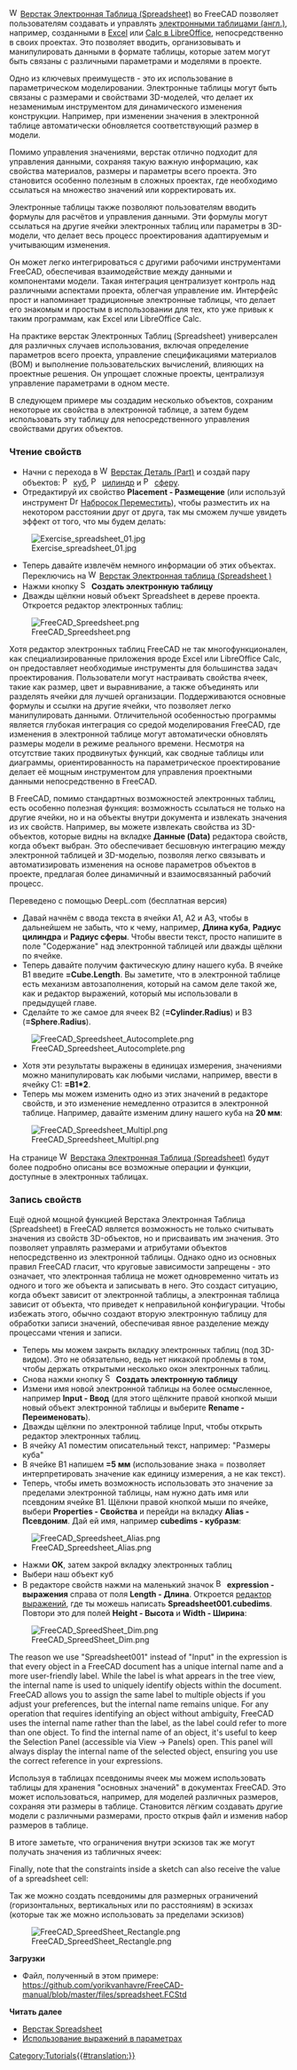 <languages/>

{{Docnav/ru
|[[Manual:BIM_modeling/ru|Моделирование BIM]]
|[[Manual:Creating_FEM_analyses/ru|Создание анализа методом конечных элементов]]
|[[Manual:Introduction/ru|Руководство: Начало]]
|IconC=Crystal_Clear_manual.png
}}

{{Manual:TOC}}

[[Image:Workbench_Spreadsheet.svg|16px]] [[Spreadsheet_Workbench/ru|Верстак Электронная Таблица (Spreadsheet)]] во FreeCAD позволяет пользователям создавать и управлять [https://en.wikipedia.org/wiki/Spreadsheet электронными таблицами (англ.)], например, созданными в [https://en.wikipedia.org/wiki/Microsoft_Excel Excel] или [https://en.wikipedia.org/wiki/LibreOffice_Calc Calc в LibreOffice], непосредственно в своих проектах. Это позволяет вводить, организовывать и манипулировать данными в формате таблицы, которые затем могут быть связаны с различными параметрами и моделями в проекте.

Одно из ключевых преимуществ - это их использование в параметрическом моделировании. Электронные таблицы могут быть связаны с размерами и свойствами 3D-моделей, что делает их незаменимым инструментом для динамического изменения конструкции. Например, при изменении значения в электронной таблице автоматически обновляется соответствующий размер в модели.

Помимо управления значениями, верстак отлично подходит для управления данными, сохраняя такую важную информацию, как свойства материалов, размеры и параметры всего проекта. Это становится особенно полезным в сложных проектах, где необходимо ссылаться на множество значений или корректировать их.

Электронные таблицы также позволяют пользователям вводить формулы для расчётов и управления данными. Эти формулы могут ссылаться на другие ячейки электронных таблиц или параметры в 3D-модели, что делает весь процесс проектирования адаптируемым и учитывающим изменения.

Он может легко интегрироваться с другими рабочими инструментами FreeCAD, обеспечивая взаимодействие между данными и компонентами модели. Такая интеграция централизует контроль над различными аспектами проекта, облегчая управление им. Интерфейс прост и напоминает традиционные электронные таблицы, что делает его знакомым и простым в использовании для тех, кто уже привык к таким программам, как Excel или LibreOffice Calc.

На практике верстак Электронных Таблиц (Spreadsheet) универсален для различных случаев использования, включая определение параметров всего проекта, управление спецификациями материалов (BOM) и выполнение пользовательских вычислений, влияющих на проектные решения. Он упрощает сложные проекты, централизуя управление параметрами в одном месте.

В следующем примере мы создадим несколько объектов, сохраним некоторые их свойства в электронной таблице, а затем будем использовать эту таблицу для непосредственного управления свойствами других объектов.

<span id="Reading_properties"></span>
=== Чтение свойств ===

* Начни с перехода в [[Image:Workbench_Part.svg|16px]] [[Part_Workbench/ru|Верстак Деталь (Part)]] и создай пару объектов: [[Image:Part_Box.svg|16px]] [[Part_Box/ru|куб]], [[Image:Part_Cylinder.svg|16px]] [[Part_Cylinder/ru|цилиндр]] и [[Image:Part_Sphere.svg|16px]] [[Part_Sphere/ru|сферу]].
* Отредактируй их свойство '''Placement - Размещение''' (или используй инструмент [[Image:Draft_Move.svg|16px]] [[Draft_Move/ru|Набросок Переместить]]), чтобы разместить их на некотором расстоянии друг от друга, так мы сможем лучше увидеть эффект от того, что мы будем делать:

[[Image:Exercise_spreadsheet_01.jpg]]

* Теперь давайте извлечём немного информации об этих объектах. Переключись на [[Image:Workbench_Spreadsheet.svg|16px]] [[Spreadsheet_Workbench/ru|Верстак Электронная таблица (Spreadsheet )]]
* Нажми кнопку [[Image:Spreadsheet_Create.svg|16px]] '''Создать электронную таблицу'''
* Дважды щёлкни новый объект Spreadsheet в дереве проекта. Откроется редактор электронных таблиц:

[[File:FreeCAD Spreedsheet.png]]

Хотя редактор электронных таблиц FreeCAD не так многофункционален, как специализированные приложения вроде Excel или LibreOffice Calc, он предоставляет необходимые инструменты для большинства задач проектирования. Пользователи могут настраивать свойства ячеек, такие как размер, цвет и выравнивание, а также объединять или разделять ячейки для лучшей организации. Поддерживаются основные формулы и ссылки на другие ячейки, что позволяет легко манипулировать данными. Отличительной особенностью программы является глубокая интеграция со средой моделирования FreeCAD, где изменения в электронной таблице могут автоматически обновлять размеры модели в режиме реального времени. Несмотря на отсутствие таких продвинутых функций, как сводные таблицы или диаграммы, ориентированность на параметрическое проектирование делает её мощным инструментом для управления проектными данными непосредственно в FreeCAD.

В FreeCAD, помимо стандартных возможностей электронных таблиц, есть особенно полезная функция: возможность ссылаться не только на другие ячейки, но и на объекты внутри документа и извлекать значения из их свойств. Например, вы можете извлекать свойства из 3D-объектов, которые видны на вкладке '''Данные (Data)''' редактора свойств, когда объект выбран. Это обеспечивает бесшовную интеграцию между электронной таблицей и 3D-моделью, позволяя легко связывать и автоматизировать изменения на основе параметров объектов в проекте, предлагая более динамичный и взаимосвязанный рабочий процесс.

Переведено с помощью DeepL.com (бесплатная версия)

* Давай начнём с ввода текста в ячейки A1, A2 и A3, чтобы в дальнейшем не забыть, что к чему, например, '''Длина куба''', '''Радиус цилиндра''' и '''Радиус сферы'''. Чтобы ввести текст, просто напишите в поле "Содержание" над электронной таблицей или дважды щёлкни по ячейке.
* Теперь давайте получим фактическую длину нашего куба. В ячейке B1 введите '''=Cube.Length'''. Вы заметите, что в электронной таблице есть механизм автозаполнения, который на самом деле такой же, как и редактор выражений, который мы использовали в предыдущей главе.
* Сделайте то же самое для ячеек B2 ('''=Cylinder.Radius''') и B3 ('''=Sphere.Radius''').

[[File:FreeCAD Spreedsheet Autocomplete.png]]

* Хотя эти результаты выражены в единицах измерения, значениями можно манипулировать как любыми числами, например, ввести в ячейку C1: '''=B1*2'''.
* Теперь мы можем изменить одно из этих значений в редакторе свойств, и это изменение немедленно отразится в электронной таблице. Например, давайте изменим длину нашего куба на '''20 мм''':

[[File:FreeCAD Spreedsheet Multipl.png]]

На странице [[Image:Workbench_Spreadsheet.svg|16px]] [[Spreadsheet_Workbench/ru| Верстака Электронная Таблица (Spreadsheet)]] будут более подробно описаны все возможные операции и функции, доступные в электронных таблицах.

<span id="Writing_properties"></span>
=== Запись свойств ===

Ещё одной мощной функцией Верстака Электронная Таблица (Spreadsheet) в FreeCAD является возможность не только считывать значения из свойств 3D-объектов, но и присваивать им значения. Это позволяет управлять размерами и атрибутами объектов непосредственно из электронной таблицы. Однако одно из основных правил FreeCAD гласит, что круговые зависимости запрещены - это означает, что электронная таблица не может одновременно читать из одного и того же объекта и записывать в него. Это создаст ситуацию, когда объект зависит от электронной таблицы, а электронная таблица зависит от объекта, что приведет к неправильной конфигурации. Чтобы избежать этого, обычно создают вторую электронную таблицу для обработки записи значений, обеспечивая явное разделение между процессами чтения и записи.

* Теперь мы можем закрыть вкладку электронных таблиц (под 3D-видом). Это не обязательно, ведь нет никакой проблемы в том, чтобы держать открытыми несколько окон электронных таблиц.
* Снова нажми кнопку [[Image:Spreadsheet_Create.svg|16px]] '''Создать электронную таблицу'''
* Измени имя новой электронной таблицы на более осмысленное, например '''Input - Ввод''' (для этого щёлкните правой кнопкой мыши новый объект электронной таблицы и выберите '''Rename - Переименовать''').
* Дважды щёлкни по электронной таблице Input, чтобы открыть редактор электронных таблиц.
* В ячейку A1 поместим описательный текст, например: "Размеры куба"
* В ячейке B1 напишем '''=5 мм''' (использование знака = позволяет интерпретировать значение как единицу измерения, а не как текст).
* Теперь, чтобы иметь возможность использовать это значение за пределами электронной таблицы, нам нужно дать имя или псевдоним ячейке B1.  Щёлкни правой кнопкой мыши по ячейке, выбери '''Properties - Свойства''' и перейди на вкладку '''Alias - Псевдоним'''. Дай ей имя, например '''cubedims - кубразм''':

[[File:FreeCAD Spreedsheet Alias.png]]

* Нажми '''OK''', затем закрой вкладку электронных таблиц
* Выбери наш объект куб
* В редакторе свойств нажми на маленький значок [[Image:Bound-expression-unset.svg|16px]] '''expression - выражения''' справа от поля '''Length - Длина'''. Откроется [[Expressions/ru|редактор выражений]], где ты можешь написать '''Spreadsheet001.cubedims'''. Повтори это для полей '''Height - Высота''' и '''Width - Ширина''':

[[File:FreeCAD SpreedSheet Dim.png]]

The reason we use "Spreadsheet001" instead of "Input" in the expression is that every object in a FreeCAD document has a unique internal name and a more user-friendly label. While the label is what appears in the tree view, the internal name is used to uniquely identify objects within the document. FreeCAD allows you to assign the same label to multiple objects if you adjust your preferences, but the internal name remains unique. For any operation that requires identifying an object without ambiguity, FreeCAD uses the internal name rather than the label, as the label could refer to more than one object. To find the internal name of an object, it's useful to keep the Selection Panel (accessible via View → Panels) open. This panel will always display the internal name of the selected object, ensuring you use the correct reference in your expressions.

<div class="mw-translate-fuzzy">
Используя в таблицах псевдонимы ячеек мы можем использовать таблицы для хранения "основных значений" в документах FreeCAD. Это может использоваться, например, для моделей различных размеров, сохраняя эти размеры в таблице. Становится лёгким создавать другие модели с различными размерами, просто открыв файл и изменив набор размеров в таблице.
</div>

<div class="mw-translate-fuzzy">
В итоге заметьте, что ограничения внутри эскизов так же могут получать значения из табличных ячеек:
</div>

Finally, note that the constraints inside a sketch can also receive the value of a spreadsheet cell:

Так же можно создать псевдонимы для размерных ограничений (горизонтальных, вертикальных или по расстояниям) в эскизах (которые так же можно использовать за пределами эскизов)

[[File:FreeCAD SpreedSheet Rectangle.png]]

'''Загрузки'''

* Файл, полученный в этом примере: https://github.com/yorikvanhavre/FreeCAD-manual/blob/master/files/spreadsheet.FCStd

'''Читать далее'''

* [[Spreadsheet_Workbench/ru|Верстак Spreadsheet]]
* [[Expressions/ru|Использование выражений в параметрах]]


<div class="mw-translate-fuzzy">
{{Docnav/ru
|[[Manual:BIM modeling/ru|BIM modeling]]
|[[Manual:Creating FEM analyses/ru|Creating FEM analyses]]
|[[Manual:Introduction/ru|Manual start]]
|IconC=Crystal Clear manual.png
}}
</div>

[[Category:Tutorials{{#translation:}}]]